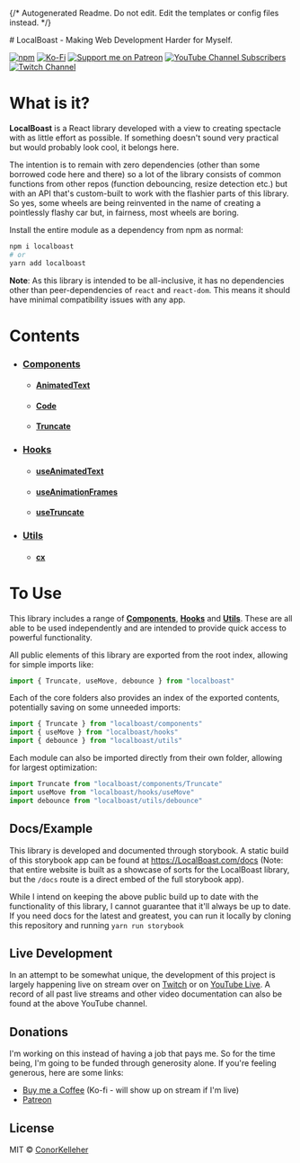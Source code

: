 {/* Autogenerated Readme. Do not edit. Edit the templates or config files instead. */}

<Meta title="Welcome" />
# LocalBoast - Making Web Development Harder for Myself.



[![npm](https://img.shields.io/npm/dm/localboast?label=Downloads)](https://www.npmjs.com/package/localboast)
  [![Ko-Fi](https://shields.io/badge/kofi-Buy_Me_a_Coffee-ffffff?logo=ko-fi&label=)](http://ko-fi.com/localboast)
  [![Support me on Patreon](https://img.shields.io/endpoint.svg?url=https%3A%2F%2Fshieldsio-patreon.vercel.app%2Fapi%3Fusername%3Dlocalboast%26type%3Dpatrons&style=flat&label=Patreon)](https://patreon.com/localboast)
  [![YouTube Channel Subscribers](https://img.shields.io/youtube/channel/subscribers/UCt-IaL4qQsOU6_rbS7zky1Q?label=Subscribers&style=flat&logo=Youtube)](http://youtube.com/channel/UCt-IaL4qQsOU6_rbS7zky1Q/live)
  [![Twitch Channel](https://img.shields.io/twitch/status/localboast?label=Twitch&style=flat&logo=Twitch)](http://twitch.tv/localboast)

# What is it?

**LocalBoast** is a React library developed with a view to creating spectacle with as little effort as possible. If something doesn't sound very practical but would probably look cool, it belongs here.

The intention is to remain with zero dependencies (other than some borrowed code here and there) so a lot of the library consists of common functions from other repos (function debouncing, resize detection etc.) but with an API that's custom-built to work with the flashier parts of this library. So yes, some wheels are being reinvented in the name of creating a pointlessly flashy car but, in fairness, most wheels are boring.

Install the entire module as a dependency from npm as normal:

```bash
npm i localboast
# or
yarn add localboast
```

**Note**: As this library is intended to be all-inclusive, it has no dependencies other than peer-dependencies of `react` and `react-dom`. This means it should have minimal compatibility issues with any app.

# Contents

- ### [Components](?path=/docs/components--docs)
	- #### [AnimatedText](?path=/docs/components-animatedtext--docs)
	- #### [Code](?path=/docs/components-code--docs)
	- #### [Truncate](?path=/docs/components-truncate--docs)
- ### [Hooks](?path=/docs/hooks--docs)
	- #### [useAnimatedText](?path=/docs/hooks-useanimatedtext--docs)
	- #### [useAnimationFrames](?path=/docs/hooks-useanimationframes--docs)
	- #### [useTruncate](?path=/docs/hooks-usetruncate--docs)
- ### [Utils](?path=/docs/utils--docs)
	- #### [cx](?path=/docs/utils-cx--docs)

# To Use

This library includes a range of [**Components**](https://github.com/ConorKelleher/localboast/tree/main/src/components), [**Hooks**](https://github.com/ConorKelleher/localboast/tree/main/src/hooks) and [**Utils**](https://github.com/ConorKelleher/localboast/tree/main/src/utils). These are all able to be used independently and are intended to provide quick access to powerful functionality.

All public elements of this library are exported from the root index, allowing for simple imports like:

```javascript
import { Truncate, useMove, debounce } from "localboast"
```

Each of the core folders also provides an index of the exported contents, potentially saving on some unneeded imports:

```javascript
import { Truncate } from "localboast/components"
import { useMove } from "localboast/hooks"
import { debounce } from "localboast/utils"
```

Each module can also be imported directly from their own folder, allowing for largest optimization:

```javascript
import Truncate from "localboast/components/Truncate"
import useMove from "localboast/hooks/useMove"
import debounce from "localboast/utils/debounce"
```

## Docs/Example

This library is developed and documented through storybook.
A static build of this storybook app can be found at https://LocalBoast.com/docs
(Note: that entire website is built as a showcase of sorts for the LocalBoast library, but the `/docs` route is a direct embed of the full storybook app).

While I intend on keeping the above public build up to date with the functionality of this library, I cannot guarantee that it'll always be up to date. If you need docs for the latest and greatest, you can run it locally by cloning this repository and running `yarn run storybook`

## Live Development

In an attempt to be somewhat unique, the development of this project is largely happening live on stream over on [Twitch](https://twitch.tv/localboast) or on [YouTube Live](http://youtube.com/channel/UCt-IaL4qQsOU6_rbS7zky1Q/live). A record of all past live streams and other video documentation can also be found at the above YouTube channel.

## Donations

I'm working on this instead of having a job that pays me. So for the time being, I'm going to be funded through generosity alone. If you're feeling generous, here are some links:

- [Buy me a Coffee](https://localboast.com/kofi) (Ko-fi - will show up on stream if I'm live)
- [Patreon](https://localboast.com/patreon)

## License

MIT © [ConorKelleher](https://github/com/ConorKelleher)

